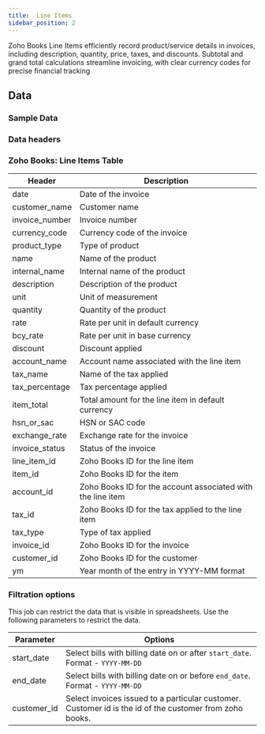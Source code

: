 ```yaml
---
title:  Line Items
sidebar_position: 2
---
```



Zoho Books Line Items efficiently record product/service details in invoices, including description, quantity, price, taxes, and discounts. Subtotal and grand total calculations streamline invoicing, with clear currency codes for precise financial tracking

<AddJob
  template="gsheet_zoho_books_line_items"
/>


## Data

### Sample Data

<Gsheet
  src="https://docs.google.com/spreadsheets/d/1-gX-uq5YrTW-6gQJYM-mNXitEOfJLTiQCvPtV8CR1Yc/edit#gid=1665945954"
/>


### Data headers

### Zoho Books: Line Items Table

| Header           | Description                                      |
|------------------|--------------------------------------------------|
| date             | Date of the invoice                              |
| customer_name    | Customer name                                    |
| invoice_number   | Invoice number                                   |
| currency_code    | Currency code of the invoice                     |
| product_type     | Type of product                                  |
| name             | Name of the product                              |
| internal_name    | Internal name of the product                     |
| description      | Description of the product                       |
| unit             | Unit of measurement                              |
| quantity         | Quantity of the product                          |
| rate             | Rate per unit in default currency                |
| bcy_rate         | Rate per unit in base currency                   |
| discount         | Discount applied                                |
| account_name     | Account name associated with the line item        |
| tax_name         | Name of the tax applied                          |
| tax_percentage   | Tax percentage applied                           |
| item_total       | Total amount for the line item in default currency|
| hsn_or_sac       | HSN or SAC code                                  |
| exchange_rate    | Exchange rate for the invoice                    |
| invoice_status   | Status of the invoice                            |
| line_item_id     | Zoho Books ID for the line item                  |
| item_id          | Zoho Books ID for the item                       |
| account_id       | Zoho Books ID for the account associated with the line item|
| tax_id           | Zoho Books ID for the tax applied to the line item|
| tax_type         | Type of tax applied                              |
| invoice_id       | Zoho Books ID for the invoice                    |
| customer_id      | Zoho Books ID for the customer                   |
| ym               | Year month of the entry in YYYY-MM format        |

        

### Filtration options

This job can restrict the data that is visible in spreadsheets. Use the following parameters to restrict the data.

| Parameter | Options |
|----|----|
| start_date | Select bills with billing date on or after `start_date`. Format - `YYYY-MM-DD` |
| end_date | Select bills with billing date on or before `end_date`. Format - `YYYY-MM-DD` |
| customer_id | Select invoices issued to a particular customer. Customer id is the id of the customer from zoho books.  |


<!---
## Others

### Similar jobs

Similar sort of data can be achieved by using get accounting transaction job and filtering it by invoice type. 

### Reports that use this job

Here are some of the report templates that use this job: 
-->
